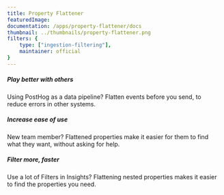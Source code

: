 ```yaml
---
title: Property Flattener
featuredImage: 
documentation: /apps/property-flattener/docs
thumbnail: ../thumbnails/property-flattener.png
filters: {
    type: ["ingestion-filtering"],
    maintainer: official
}
---
```


<Section
    divider={false}
    title="Flatten nested properties to a single layer, so that PostHog events are more easily filtered in Insights."
    size="full"
    cols={3}
>
    <div>
        <h5>Play better with others</h5>
        <p>Using PostHog as a data pipeline? Flatten events before you send, to reduce errors in other systems.</p>
    </div>
    <div>
        <h5>Increase ease of use</h5>
        <p>New team member? Flattened properties make it easier for them to find what they want, without asking for help.</p>
    </div>
    <div>
        <h5>Filter more, faster</h5>
        <p>Use a lot of Filters in Insights? Flattening nested properties makes it easier to find the properties you need.</p>
    </div>
</Section>

<TutorialsSlider topic="property-flattener" />

<Documentation />
